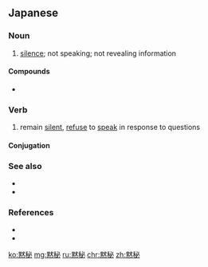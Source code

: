 ==Japanese==
{{ja-kanjitab|もく|ひ|yomi=on}}

===Noun===
{{ja-noun|もくひ}}

# [[silence]]; not speaking; not revealing information

====Compounds====
* {{ja-r|黙秘権|もくひけん|gloss=the right to silence}}

===Verb===
{{ja-verb-suru|tr=trans|もくひ}}

# remain [[silent]], [[refuse]] to [[speak]] in response to questions
#: {{ja-usex|被告は'''黙秘'''した。|ひこく は '''もくひ''' した。|The defendant remained '''silent'''.}}

====Conjugation====
{{ja-suru|もくひ}}

===See also===
* {{ja-r|静けさ|しずけさ}}
* {{ja-r|静寂|せいじゃく}}

===References===
* {{R:Shogakukan}}
* {{R:Meikyo}}

[[ko:黙秘]]
[[mg:黙秘]]
[[ru:黙秘]]
[[chr:黙秘]]
[[zh:黙秘]]